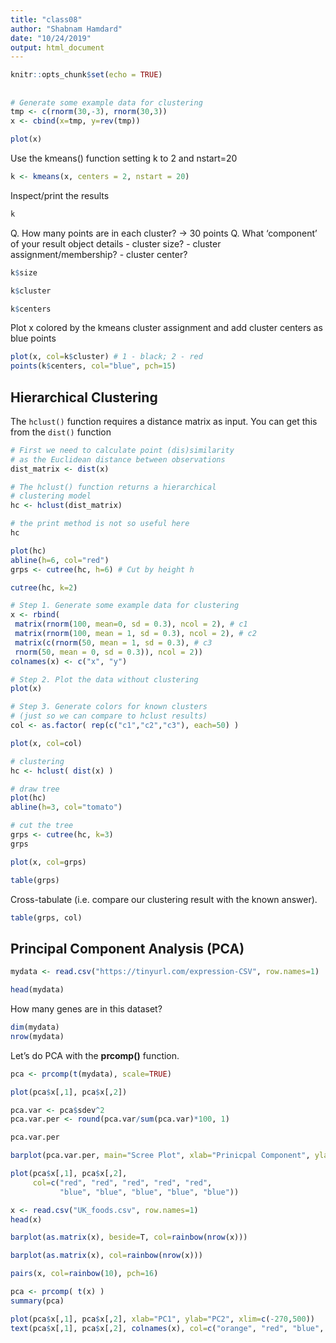 ```yaml
---
title: "class08"
author: "Shabnam Hamdard"
date: "10/24/2019"
output: html_document
---
```


```r
knitr::opts_chunk$set(echo = TRUE)
```

##

```r
# Generate some example data for clustering
tmp <- c(rnorm(30,-3), rnorm(30,3))
x <- cbind(x=tmp, y=rev(tmp))

plot(x)
```

Use the kmeans() function setting k to 2 and nstart=20
```r
k <- kmeans(x, centers = 2, nstart = 20)
```

Inspect/print the results
```r
k
```

Q. How many points are in each cluster? -> 30 points
Q. What ‘component’ of your result object details
 - cluster size?
 - cluster assignment/membership?
 - cluster center?
```r
k$size
```

```r
k$cluster
```

```r
k$centers
```

Plot x colored by the kmeans cluster assignment and
      add cluster centers as blue points

```r
plot(x, col=k$cluster) # 1 - black; 2 - red
points(k$centers, col="blue", pch=15)
```


## Hierarchical Clustering
The `hclust()` function requires a distance matrix as input. You can get this from the `dist()` function

```r
# First we need to calculate point (dis)similarity
# as the Euclidean distance between observations
dist_matrix <- dist(x)

# The hclust() function returns a hierarchical
# clustering model
hc <- hclust(dist_matrix)

# the print method is not so useful here
hc

```

```r
plot(hc)
abline(h=6, col="red")
grps <- cutree(hc, h=6) # Cut by height h
```

```r
cutree(hc, k=2)
```

```r
# Step 1. Generate some example data for clustering
x <- rbind(
 matrix(rnorm(100, mean=0, sd = 0.3), ncol = 2), # c1
 matrix(rnorm(100, mean = 1, sd = 0.3), ncol = 2), # c2
 matrix(c(rnorm(50, mean = 1, sd = 0.3), # c3
 rnorm(50, mean = 0, sd = 0.3)), ncol = 2))
colnames(x) <- c("x", "y")

# Step 2. Plot the data without clustering
plot(x)

# Step 3. Generate colors for known clusters
# (just so we can compare to hclust results)
col <- as.factor( rep(c("c1","c2","c3"), each=50) )

plot(x, col=col)
```

```r
# clustering
hc <- hclust( dist(x) )

# draw tree
plot(hc)
abline(h=3, col="tomato")

# cut the tree
grps <- cutree(hc, k=3)
grps
```

```r
plot(x, col=grps)
```

```r
table(grps)
```

Cross-tabulate (i.e. compare our clustering result with the known answer).

```r
table(grps, col)
```

## Principal Component Analysis (PCA)

```r
mydata <- read.csv("https://tinyurl.com/expression-CSV", row.names=1)

head(mydata)
```

How many genes are in this dataset?
```r
dim(mydata)
nrow(mydata)
```

Let's do PCA with the **prcomp()** function.
```r
pca <- prcomp(t(mydata), scale=TRUE)

plot(pca$x[,1], pca$x[,2])

pca.var <- pca$sdev^2
pca.var.per <- round(pca.var/sum(pca.var)*100, 1)

pca.var.per
```

```r
barplot(pca.var.per, main="Scree Plot", xlab="Prinicpal Component", ylab="Percent Variation")
```

```r
plot(pca$x[,1], pca$x[,2],
     col=c("red", "red", "red", "red", "red",
           "blue", "blue", "blue", "blue", "blue"))
```

```r
x <- read.csv("UK_foods.csv", row.names=1)
head(x)
```

```r
barplot(as.matrix(x), beside=T, col=rainbow(nrow(x)))
```

```r
barplot(as.matrix(x), col=rainbow(nrow(x)))
```

```r
pairs(x, col=rainbow(10), pch=16)
```

```r
pca <- prcomp( t(x) )
summary(pca)
```

```r
plot(pca$x[,1], pca$x[,2], xlab="PC1", ylab="PC2", xlim=c(-270,500))
text(pca$x[,1], pca$x[,2], colnames(x), col=c("orange", "red", "blue", "green"))
```

